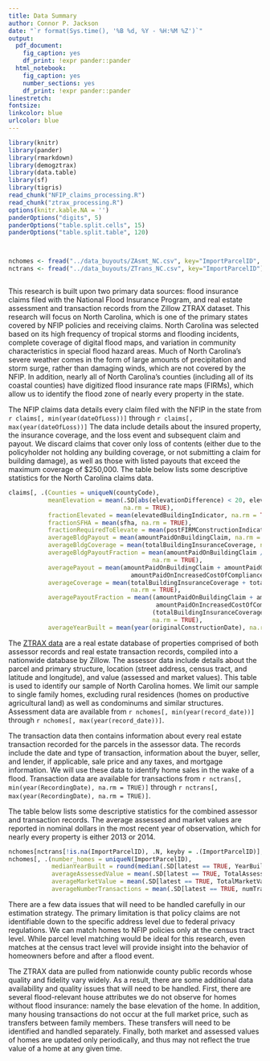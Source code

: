 ```yaml
---
title: Data Summary
author: Connor P. Jackson
date: "`r format(Sys.time(), '%B %d, %Y - %H:%M %Z')`"
output:
  pdf_document:
    fig_caption: yes
    df_print: !expr pander::pander
  html_notebook:
    fig_caption: yes
    number_sections: yes
    df_print: !expr pander::pander
linestretch:
fontsize:
linkcolor: blue
urlcolor: blue
---
```


```r
library(knitr)
library(pander)
library(rmarkdown)
library(demogztrax)
library(data.table)
library(sf)
library(tigris)
read_chunk("NFIP_claims_processing.R")
read_chunk("ztrax_processing.R")
options(knitr.kable.NA = '')
panderOptions("digits", 5)
panderOptions("table.split.cells", 15)
panderOptions("table.split.table", 120)
```

<!-- Code chunks to import the data raw from the ZTRAX database -->
```r
```

```r
```

<!-- To restore the data created above without rerunning it, import this csv file -->
```r
nchomes <- fread("../data_buyouts/ZAsmt_NC.csv", key="ImportParcelID", index="latest")
nctrans <- fread("../data_buyouts/ZTrans_NC.csv", key="ImportParcelID")
```

```r
```

This research is built upon two primary data sources: flood insurance claims filed with the National Flood Insurance Program, and real estate assessment and transaction records from the Zillow ZTRAX dataset. This research will focus on North Carolina, which is one of the primary states covered by NFIP policies and receiving claims. North Carolina was selected based on its high frequency of tropical storms and flooding incidents, complete coverage of digital flood maps, and variation in community characteristics in special flood hazard areas. Much of North Carolina's severe weather comes in the form of large amounts of precipitation and storm surge, rather than damaging winds, which are not covered by the NFIP. In addition, nearly all of North Carolina's counties (including all of its coastal counties) have digitized flood insurance rate maps (FIRMs), which allow us to identify the flood zone of nearly every property in the state. 

The NFIP claims data details every claim filed with the NFIP in the state from `r claims[, min(year(dateOfLoss))]` through `r claims[, max(year(dateOfLoss))]` The data include details about the insured property, the insurance coverage, and the loss event and subsequent claim and payout. We discard claims that cover only loss of contents (either due to the policyholder not holding any building coverage, or not submitting a claim for building damage), as well as those with listed payouts that exceed the maximum coverage of $250,000. The table below lists some descriptive statistics for the North Carolina claims data.

```r
claims[, .(Counties = uniqueN(countyCode), 
           meanElevation = mean(.SD[abs(elevationDifference) < 20, elevationDifference], 
                                na.rm = TRUE),
           fractionElevated = mean(elevatedBuildingIndicator, na.rm = TRUE),
           fractionSFHA = mean(sfha, na.rm = TRUE),
           fractionRequiredToElevate = mean(postFIRMConstructionIndicator, na.rm = TRUE),
           averageBldgPayout = mean(amountPaidOnBuildingClaim, na.rm = TRUE),
           averageBldgCoverage = mean(totalBuildingInsuranceCoverage, na.rm = TRUE),
           averageBldgPayoutFraction = mean(amountPaidOnBuildingClaim / totalBuildingInsuranceCoverage,
                                        na.rm = TRUE),
           averagePayout = mean(amountPaidOnBuildingClaim + amountPaidOnContentsClaim +
                                  amountPaidOnIncreasedCostOfComplianceClaim, na.rm = TRUE),
           averageCoverage = mean(totalBuildingInsuranceCoverage + totalContentsInsuranceCoverage,
                                  na.rm = TRUE),
           averagePayoutFraction = mean((amountPaidOnBuildingClaim + amountPaidOnContentsClaim +
                                         amountPaidOnIncreasedCostOfComplianceClaim) /
                                        (totalBuildingInsuranceCoverage + totalContentsInsuranceCoverage),
                                        na.rm = TRUE),
           averageYearBuilt = mean(year(originalConstructionDate), na.rm = TRUE))]
```

The [ZTRAX data](https://www.zillow.com/research/ztrax/) are a real estate database of properties comprised of both assessor records and real estate transaction records, compiled into a nationwide database by Zillow. The assessor data include details about the parcel and primary structure, location (street address, census tract, and latitude and longitude), and value (assessed and market values). This table is used to identify our sample of North Carolina homes. We limit our sample to single family homes, excluding rural residences (homes on productive agricultural land) as well as condominums and similar structures. Assessment data are available from `r nchomes[, min(year(record_date))]` through `r nchomes[, max(year(record_date))]`.

The transaction data then contains information about every real estate transaction recorded for the parcels in the assessor data. The records include the date and type of transaction, information about the buyer, seller, and lender, if applicable, sale price and any taxes, and mortgage information. We will use these data to identify home sales in the wake of a flood. Transaction data are available for transactions from `r nctrans[, min(year(RecordingDate), na.rm = TRUE)]` through `r nctrans[, max(year(RecordingDate), na.rm = TRUE)]`.

The table below lists some descriptive statistics for the combined assessor and transaction records. The average assessed and market values are reported in nominal dollars in the most recent year of observation, which for nearly every property is either 2013 or 2014.

```r
nchomes[nctrans[!is.na(ImportParcelID), .N, keyby = .(ImportParcelID)], numTransactions := N]
nchomes[, .(number_homes = uniqueN(ImportParcelID), 
            medianYearBuilt = round(median(.SD[latest == TRUE, YearBuilt], na.rm = TRUE), 0),
            averageAssessedValue = mean(.SD[latest == TRUE, TotalAssessedValue], na.rm = TRUE),
            averageMarketValue = mean(.SD[latest == TRUE, TotalMarketValue], na.rm = TRUE),
            averageNumberTransactions = mean(.SD[latest == TRUE, numTransactions], na.rm = TRUE))]
```

There are a few data issues that will need to be handled carefully in our estimation strategy. The primary limitation is that policy claims are not identifiable down to the specific address level due to federal privacy regulations. We can match homes to NFIP policies only at the census tract level. While parcel level matching would be ideal for this research, even matches at the census tract level will provide insight into the behavior of homeowners before and after a flood event. 

The ZTRAX data are pulled from nationwide county public records whose quality and fidelity vary widely. As a result, there are some additional data availability and quality issues that will need to be handled. First, there are several flood-relevant house attributes we do not observe for homes without flood insurance: namely the base elevation of the home. In addition, many housing transactions do not occur at the full market price, such as transfers between family members. These transfers will need to be identified and handled separately. Finally, both market and assessed values of homes are updated only periodically, and thus may not reflect the true value of a home at any given time.

